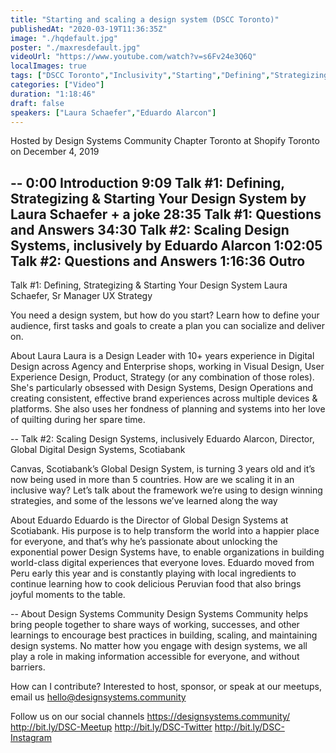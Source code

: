 ```yaml
---
title: "Starting and scaling a design system (DSCC Toronto)"
publishedAt: "2020-03-19T11:36:35Z"
image: "./hqdefault.jpg"
poster: "./maxresdefault.jpg"
videoUrl: "https://www.youtube.com/watch?v=s6Fv24e3Q6Q"
localImages: true
tags: ["DSCC Toronto","Inclusivity","Starting","Defining","Strategizing","Scaling"]
categories: ["Video"]
duration: "1:18:46"
draft: false
speakers: ["Laura Schaefer","Eduardo Alarcon"]
---
```


Hosted by Design Systems Community Chapter Toronto
at Shopify Toronto
on December 4, 2019

--
0:00 Introduction
9:09 Talk #1: Defining, Strategizing & Starting Your Design System by Laura Schaefer + a joke
28:35 Talk #1: Questions and Answers
34:30 Talk #2: Scaling Design Systems, inclusively by Eduardo Alarcon
1:02:05 Talk #2: Questions and Answers
1:16:36 Outro
--

Talk #1: Defining, Strategizing & Starting Your Design System
Laura Schaefer, Sr Manager UX Strategy

You need a design system, but how do you start? Learn how to define your audience, first tasks and goals to create a plan you can socialize and deliver on.

About Laura
Laura is a Design Leader with 10+ years experience in Digital Design across Agency and Enterprise shops, working in Visual Design, User Experience Design, Product, Strategy (or any combination of those roles). She's particularly obsessed with Design Systems, Design Operations and creating consistent, effective brand experiences across multiple devices & platforms. She also uses her fondness of planning and systems into her love of quilting during her spare time.

--
Talk #2: Scaling Design Systems, inclusively
Eduardo Alarcon, Director, Global Digital Design Systems, Scotiabank

Canvas, Scotiabank’s Global Design System, is turning 3 years old and it’s now being used in more than 5 countries. How are we scaling it in an inclusive way? Let’s talk about the framework we’re using to design winning strategies, and some of the lessons we’ve learned along the way

About Eduardo
Eduardo is the Director of Global Design Systems at Scotiabank. His purpose is to help transform the world into a happier place for everyone, and that’s why he’s passionate about unlocking the exponential power Design Systems have, to enable organizations in building world-class digital experiences that everyone loves. Eduardo moved from Peru early this year and is constantly playing with local ingredients to continue learning how to cook delicious Peruvian food that also brings joyful moments to the table.

--
About Design Systems Community
Design Systems Community helps bring people together to share ways of working, successes, and other learnings to encourage best practices in building, scaling, and maintaining design systems. No matter how you engage with design systems, we all play a role in making information accessible for everyone, and without barriers.

How can I contribute?
Interested to host, sponsor, or speak at our meetups, email us hello@designsystems.community

Follow us on our social channels
https://designsystems.community/
http://bit.ly/DSC-Meetup
http://bit.ly/DSC-Twitter
http://bit.ly/DSC-Instagram
